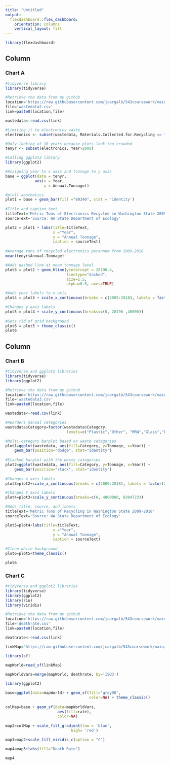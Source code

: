 ```yaml
---
title: "Untitled"
output: 
  flexdashboard::flex_dashboard:
    orientation: columns
    vertical_layout: fill
---
```


```r
library(flexdashboard)
```

Column {data-width=650}
-----------------------------------------------------------------------

### Chart A

```r
#tidyverse library
library(tidyverse)

#Retrieve the data from my github
location='https://raw.githubusercontent.com/jcargalb/543coursework/main/'
file='wastedata2.csv'
link=paste0(location,file)

wastedata<-read.csv(link)

#Limiting it to electronics waste
electronics <- subset(wastedata, Materials.Collected.for.Recycling == "Electronics", -Category)

#Only looking at 10 years because plots look too crowded
tenyr <- subset(electronics, Year>2008)

#Calling ggplot2 library
library(ggplot2)

#Assigning year to x axis and tonnage to y axis
base = ggplot(data = tenyr, 
             aes(x = Year,
                 y = Annual.Tonnage))

#plot1 aesthetics				 
plot1 = base + geom_bar(fill ="00340", stat = 'identity')
						
#Title and caption text
titleText='Metric Tons of Electronics Recycled in Washington State 2009-2018'
sourceText='Source: WA State Department of Ecology'

plot2 = plot1 + labs(title=titleText,
                     x ="Year", 
                     y = "Annual Tonnage",
                     caption = sourceText)
					 
#Average tons of recycled electronics perannum from 2009-2018
mean(tenyr$Annual.Tonnage)

#Adds dashed line at mean tonnage level
plot3 = plot2 + geom_hline(yintercept = 28196.4,
                           linetype="dashed", 
                           size=1.5,
                           alpha=0.5, axes=TRUE)

#Adds year labels to x axis
plot4 = plot3 + scale_x_continuous(breaks = c(2009:2018), labels = factor(2009:2018))

#Changes y axis labels
plot5 = plot4 + scale_y_continuous(breaks=c(0, 28196 ,40000))
                                   
#Gets rid of grid background
plot6 = plot5 + theme_classic()
plot6
```

Column {data-width=350}
-----------------------------------------------------------------------

### Chart B

```r
#tidyverse and ggplot2 libraries
library(tidyverse)
library(ggplot2)

#Retrieve the data from my github
location='https://raw.githubusercontent.com/jcargalb/543coursework/main/'
file='wastedata3.csv'
link=paste0(location,file)

wastedata<-read.csv(link)

#Reorders manual categories
wastedata$Category=factor(wastedata$Category,
                           levels=c("Plastic","Other", "MRW","Glass","Paper", "Organics", "Metal", "C&D"))

#Multi-category barplot based on waste categories
plot1=ggplot(wastedata, aes(fill=Category, y=Tonnage, x=Year)) + 
    geom_bar(position="dodge", stat="identity")
    
#Stacked barplot with the waste categories
plot2=ggplot(wastedata, aes(fill=Category, y=Tonnage, x=Year)) + 
    geom_bar(position="stack", stat="identity")
    
#Changes x axis labels
plot3=plot2+scale_x_continuous(breaks = c(2009:2018), labels = factor(2009:2018))

#Changes Y axis labels
plot4=plot3+scale_y_continuous(breaks=c(0, 4000000, 8304723))

#Adds title, source, and labels
titleText='Metric Tons of Recycling in Washington State 2009-2018'
sourceText='Source: WA State Department of Ecology'

plot5=plot4+labs(title=titleText,
                     x ="Year", 
                     y = "Annual Tonnage",
                     caption = sourceText)
            
#Clean white background
plot6=plot5+theme_classic()

plot6
```

### Chart C

```r
#tidyverse and ggplot2 libraries
library(tidyverse)
library(ggplot2)
library(rio)
library(viridis)

#Retrieve the data from my github
location='https://raw.githubusercontent.com/jcargalb/543coursework/main/'
file='deathrate.csv'
link=paste0(location,file)

deathrate<-read.csv(link)

linkMap="https://raw.githubusercontent.com/jcargalb/543coursework/main/worldMap.geojson" 

library(sf)
                           
mapWorld=read_sf(linkMap)

mapWorldVars=merge(mapWorld, deathrate, by='ISO3')

library(ggplot2)

base=ggplot(data=mapWorld) + geom_sf(fill='grey90',
                                     color=NA) + theme_classic()
                                     
colMap=base + geom_sf(data=mapWorldVars,
                       aes(fill=rate),
                       color=NA)
                       
map2=colMap + scale_fill_gradient(low = 'blue',
                             high= 'red')

map3=map2+scale_fill_viridis_c(option = "C")

map4=map3+labs(fill="Death Rate")

map4
```

